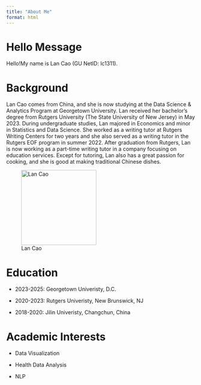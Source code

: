 ```yaml
---
title: "About Me"
format: html
---
```

# Hello Message
Hello!My name is Lan Cao (GU NetID: lc1311). 

# Background
Lan Cao comes from China, and she is now studying at the Data Science & Analytics Program at Georgetown University. Lan received her bachelor's degree from Rutgers University (The State University of New Jersey) in May 2023. During undergraduate studies, Lan majored in Economics and minor in Statistics and Data Science. She worked as a writing tutor at Rutgers Writing Centers for two years and she also served as a writing tutor in the Rutgers EOF program in summer 2022. After graduation from Rutgers, Lan is now working as a part-time writing tutor in a company focusing on education services. Except for tutoring, Lan also has a great passion for cooking, and she is good at making traditional Chinese dishes.


::: {layout="[5,10]" layout-valign="center"}
![Lan Cao](./images/IMG_8229.JPG){width="200"}
:::

#  Education
- 2023-2025: Georgetown Univeristy, D.C.

- 2020-2023: Rutgers Univeristy, New Brunswick, NJ

- 2018-2020: Jilin Univeristy, Changchun, China

# Academic Interests

- Data Visualization

- Health Data Analysis

- NLP